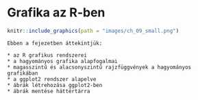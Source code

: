 # Grafika az R-ben {#grafika-az-r-ben}


```r
knitr::include_graphics(path = "images/ch_09_small.png")
```


```block2

Ebben a fejezetben áttekintjük:
  
* az R grafikus rendszerei
* a hagyományos grafika alapfogalmai
* magasszintű és alacsonyszintű rajzfüggvények a hagyományos grafikában
* a ggplot2 rendszer alapelve
* ábrák létrehozása ggplot2-ben
* ábrák mentése háttértárra

```


